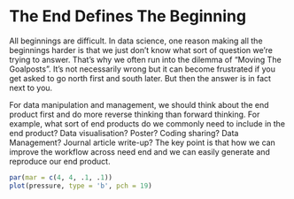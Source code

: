 # The End Defines The Beginning

All beginnings are difficult. In data science, one reason making all the beginnings harder is that we just don't know what sort of question we're trying to answer. That's why we often run into the dilemma of "Moving The Goalposts". It's not necessarily wrong but it can become frustrated if you get asked to go north first and south later. But then the answer is in fact next to you. 

For data manipulation and management, we should think about the end product first and do more reverse thinking than forward thinking. For example, what sort of end products do we commonly need to include in the end product? Data visualisation? Poster? Coding sharing? Data Management? Journal article write-up? The key point is that how we can improve the workflow across need end and we can easily generate and reproduce our end product.    

```r
par(mar = c(4, 4, .1, .1))
plot(pressure, type = 'b', pch = 19)
```

